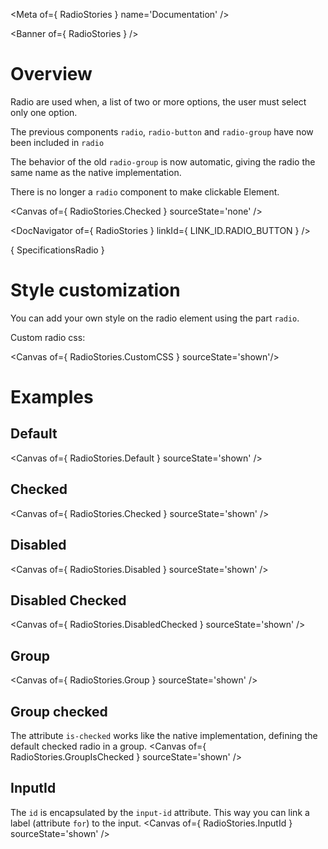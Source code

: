 
<Meta of={ RadioStories } name='Documentation' />

<Banner of={ RadioStories } />

# Overview

Radio are used when, a list of two or more options, the user must select only one option.

The previous components `radio`, `radio-button` and `radio-group` have now been included in `radio`

The behavior of the old `radio-group` is now automatic, giving the radio the same name as the native implementation.

There is no longer a `radio` component to make clickable Element.

<Canvas of={ RadioStories.Checked } sourceState='none' />

<DocNavigator of={ RadioStories } linkId={ LINK_ID.RADIO_BUTTON } />

<Markdown>{ SpecificationsRadio }</Markdown>

# Style customization

You can add your own style on the radio element using the part `radio`.

Custom radio css:

<Canvas of={ RadioStories.CustomCSS } sourceState='shown'/>

# Examples

## Default

<Canvas of={ RadioStories.Default } sourceState='shown' />

## Checked
<Canvas of={ RadioStories.Checked } sourceState='shown' />

## Disabled
<Canvas of={ RadioStories.Disabled } sourceState='shown' />

## Disabled Checked
<Canvas of={ RadioStories.DisabledChecked } sourceState='shown' />

## Group
<Canvas of={ RadioStories.Group } sourceState='shown' />

## Group checked
The attribute `is-checked` works like the native implementation, defining the default checked radio in a group.
<Canvas of={ RadioStories.GroupIsChecked } sourceState='shown' />

## InputId
The `id` is encapsulated by the `input-id` attribute. This way you can link a label (attribute `for`) to the input.
<Canvas of={ RadioStories.InputId } sourceState='shown' />

